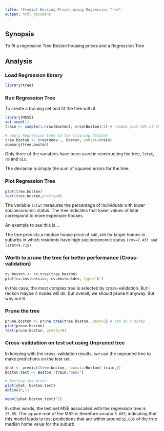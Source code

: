 ```yaml
---
title: "Predict Housing Prices using Regression Tree"
output: html_document
---
```


## Synopsis

To fit a regression Tree Boston housing prices and a Regression Tree


## Analysis

### Load Regression library

```r
library(tree)
```

### Run Regression Tree

To create a training set and fit the tree with it.

```r
library(MASS)
set.seed(1)
train <- sample(1:nrow(Boston), nrow(Boston)/2) # random pick 50% of the entire dataset

# apply Regression tree to the training dataset
tree.boston <- tree(medv~., Boston, subset=train)
summary(tree.boston)
```

Only three of the variables have been used in constructing the tree, `lstat`, `rm` and `dis`.

The deviance is simply the sum of squared errors for the tree.

### Plot Regression Tree

```r
plot(tree.boston)
text(tree.boston,pretty=0)
```

The variable `lstat` measures the percentage of individuals with lower socioeconomic status. The tree indicates that lower values of lstat correspond to more expensive houses.

An example to see this is...

The tree predicts a median house price of `$46,400` for larger homes in suburbs in which residents have high socioeconomic status `(rm>=7.437 and lstat<9.715)`.


### Worth to prune the tree for better performance (Cross-validation)

```r
cv.boston <- cv.tree(tree.boston) 
plot(cv.boston$size, cv.boston$dev, type='b')
```

In this case, the most complex tree is selected by cross-validation. But I reckon maybe 4 nodes will do. but overall, we should prune it anyway. But why not 8.

### Prune the tree

```r
prune.boston <- prune.tree(tree.boston, best=5) # can do 4 nodes
plot(prune.boston)
text(prune.boston, pretty=0)
```

### Cross-validatiion on test set using Unpruned tree

In keeping with the cross-validation results, we use the unpruned tree to make predictions on the test set.

```r
yhat <- predict(tree.boston, newdata=Boston[-train,])
boston.test <- Boston[-train,"medv"]

# Testing the error 
plot(yhat, boston.test)
abline(0,1)

mean((yhat-boston.test)^2)
```

In other words, the test set MSE associated with the regression tree is `25.05`. The square root of the MSE is therefore around `5.005`, indicating that this model leads to test predictions that are within around `$5,005` of the true median home value for the suburb.